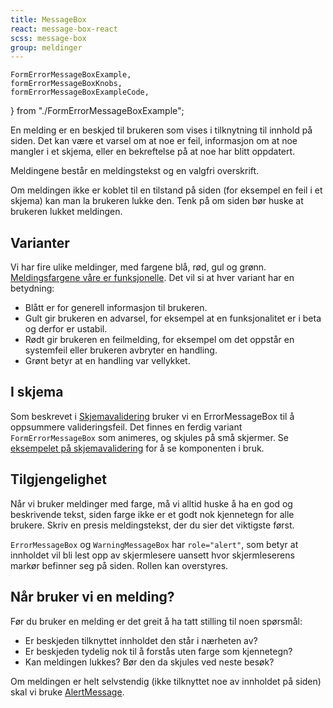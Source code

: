 ```yaml
---
title: MessageBox
react: message-box-react
scss: message-box
group: meldinger
---
```


    FormErrorMessageBoxExample,
    formErrorMessageBoxKnobs,
    formErrorMessageBoxExampleCode,
} from "./FormErrorMessageBoxExample";

<Ingress>
    En melding er en beskjed til brukeren som vises i tilknytning til innhold på siden. Det kan være et varsel om at noe
    er feil, informasjon om at noe mangler i et skjema, eller en bekreftelse på at noe har blitt oppdatert.
</Ingress>
<ComponentExample
    title="MessageBox"
    component={MessageBoxExample}
    knobs={messageBoxExampleKnobs}
    codeExample={messageBoxExampleCode}
/>

Meldingene består en meldingstekst og en valgfri overskrift.

Om meldingen ikke er koblet til en tilstand på siden (for eksempel en feil i et skjema) kan man la brukeren lukke den. Tenk på om siden bør huske at brukeren lukket meldingen.

## Varianter

Vi har fire ulike meldinger, med fargene blå, rød, gul og grønn. [Meldingsfargene våre er funksjonelle](/profil/farger#meldingsfargene). Det vil si at hver variant har en betydning:

-   Blått er for generell informasjon til brukeren.
-   Gult gir brukeren en advarsel, for eksempel at en funksjonalitet er i beta og derfor er ustabil.
-   Rødt gir brukeren en feilmelding, for eksempel om det oppstår en systemfeil eller brukeren avbryter en handling.
-   Grønt betyr at en handling var vellykket.

## I skjema

Som beskrevet i [Skjemavalidering](/profil/skjemadesign#skjemavalidering) bruker vi en ErrorMessageBox til å oppsummere valideringsfeil. Det finnes en ferdig variant `FormErrorMessageBox` som animeres, og skjules på små skjermer. Se [eksempelet på skjemavalidering](/eksempler/skjemavalidering) for å se komponenten i bruk.

<ComponentExample
    title="FormErrorMessageBox"
    component={FormErrorMessageBoxExample}
    knobs={formErrorMessageBoxKnobs}
    codeExample={formErrorMessageBoxExampleCode}
/>

## Tilgjengelighet

Når vi bruker meldinger med farge, må vi alltid huske å ha en god og beskrivende tekst, siden farge ikke er et godt nok kjennetegn for alle brukere. Skriv en presis meldingstekst, der du sier det viktigste først.

`ErrorMessageBox` og `WarningMessageBox` har `role="alert"`, som betyr at innholdet vil bli lest opp av skjermlesere uansett hvor skjermleserens markør befinner seg på siden. Rollen kan overstyres.

## Når bruker vi en melding?

Før du bruker en melding er det greit å ha tatt stilling til noen spørsmål:

-   Er beskjeden tilknyttet innholdet den står i nærheten av?
-   Er beskjeden tydelig nok til å forstås uten farge som kjennetegn?
-   Kan meldingen lukkes? Bør den da skjules ved neste besøk?

Om meldingen er helt selvstendig (ikke tilknyttet noe av innholdet på siden) skal vi bruke [AlertMessage](/komponenter/alertmessage).

<Grid>
    <DoDontExample
        type="do"
        description="Vis meldingen i kontekst av innholdet"
        image="/assets/do-donts/alert-message-dont-1.png"
    />
</Grid>
